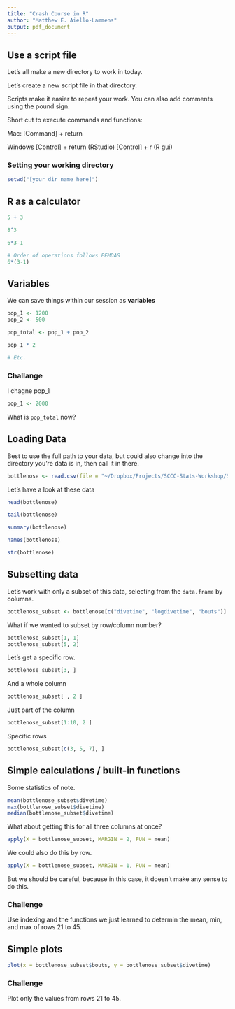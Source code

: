 ```yaml
---
title: "Crash Course in R"
author: "Matthew E. Aiello-Lammens"
output: pdf_document
---
```



## Use a script file

Let's all make a new directory to work in today. 

Let's create a new script file in that directory.

Scripts make it easier to repeat your work. You can also add comments using the pound sign.

Short cut to execute commands and functions:

Mac:
[Command] + return

Windows
[Control] + return (RStudio)
[Control] + r (R gui)


### Setting your working directory

```r
setwd("[your dir name here]")
```


## R as a calculator

```r
5 + 3

8^3

6*3-1

# Order of operations follows PEMDAS
6*(3-1)
```

## Variables

We can save things within our session as **variables**

```r
pop_1 <- 1200
pop_2 <- 500

pop_total <- pop_1 + pop_2

pop_1 * 2

# Etc.
```

### Challange

I chagne pop_1

```r
pop_1 <- 2000
```

What is `pop_total` now?


## Loading Data

Best to use the full path to your data, but could also change into the directory you're data is in, then call it in there.


```r
bottlenose <- read.csv(file = "~/Dropbox/Projects/SCCC-Stats-Workshop/Symons_data.csv")
```


Let's have a look at these data

```r
head(bottlenose)

tail(bottlenose)

summary(bottlenose)

names(bottlenose)

str(bottlenose)
```


## Subsetting data

Let's work with only a subset of this data, selecting from the `data.frame` by columns.

```r
bottlenose_subset <- bottlenose[c("divetime", "logdivetime", "bouts")]
```

What if we wanted to subset by row/column number?

```r
bottlenose_subset[1, 1]
bottlenose_subset[5, 2]
```

Let's get a specific row.

```r
bottlenose_subset[3, ]
```

And a whole column

```r
bottlenose_subset[ , 2 ]
```

Just part of the column

```r
bottlenose_subset[1:10, 2 ]
```


Specific rows

```r
bottlenose_subset[c(3, 5, 7), ]
```


## Simple calculations / built-in functions

Some statistics of note.

```r
mean(bottlenose_subset$divetime)
max(bottlenose_subset$divetime)
median(bottlenose_subset$divetime)
```

What about getting this for all three columns at once?

```r
apply(X = bottlenose_subset, MARGIN = 2, FUN = mean)
```

We could also do this by row.

```r
apply(X = bottlenose_subset, MARGIN = 1, FUN = mean)
```

But we should be careful, because in this case, it doesn't make any sense to do this.

### Challenge

Use indexing and the functions we just learned to determin the mean, min, and max of rows 21 to 45.


## Simple plots

```r
plot(x = bottlenose_subset$bouts, y = bottlenose_subset$divetime)
```


### Challenge

Plot only the values from rows 21 to 45.